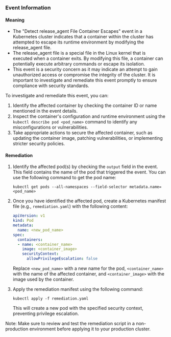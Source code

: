 
### Event Information

#### Meaning

- The "Detect release_agent File Container Escapes" event in a Kubernetes cluster indicates that a container within the cluster has attempted to escape its runtime environment by modifying the release_agent file.
- The release_agent file is a special file in the Linux kernel that is executed when a container exits. By modifying this file, a container can potentially execute arbitrary commands or escape its isolation.
- This event is a security concern as it may indicate an attempt to gain unauthorized access or compromise the integrity of the cluster. It is important to investigate and remediate this event promptly to ensure compliance with security standards.

To investigate and remediate this event, you can:
1. Identify the affected container by checking the container ID or name mentioned in the event details.
2. Inspect the container's configuration and runtime environment using the `kubectl describe pod <pod_name>` command to identify any misconfigurations or vulnerabilities.
3. Take appropriate actions to secure the affected container, such as updating the container image, patching vulnerabilities, or implementing stricter security policies.

#### Remediation

1. Identify the affected pod(s) by checking the `output` field in the event. This field contains the name of the pod that triggered the event. You can use the following command to get the pod name:

   ```shell
   kubectl get pods --all-namespaces --field-selector metadata.name=<pod_name>
   ```

2. Once you have identified the affected pod, create a Kubernetes manifest file (e.g., `remediation.yaml`) with the following content:

   ```yaml
   apiVersion: v1
   kind: Pod
   metadata:
     name: <new_pod_name>
   spec:
     containers:
     - name: <container_name>
       image: <container_image>
       securityContext:
         allowPrivilegeEscalation: false
   ```

   Replace `<new_pod_name>` with a new name for the pod, `<container_name>` with the name of the affected container, and `<container_image>` with the image used by the container.

3. Apply the remediation manifest using the following command:

   ```shell
   kubectl apply -f remediation.yaml
   ```

   This will create a new pod with the specified security context, preventing privilege escalation.

Note: Make sure to review and test the remediation script in a non-production environment before applying it to your production cluster.

